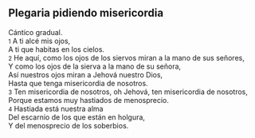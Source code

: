 == Plegaria pidiendo misericordia ==

Cántico gradual.<br>
{{anchor|1}} <small>1</small> A ti alcé mis ojos,<br>
A ti que habitas en los cielos.<br>
{{anchor|2}} <small>2</small> He aquí, como los ojos de los siervos miran a la mano de sus señores,<br>
Y como los ojos de la sierva a la mano de su señora,<br>
Así nuestros ojos miran a Jehová nuestro Dios,<br>
Hasta que tenga misericordia de nosotros.<br>
{{anchor|3}} <small>3</small> Ten misericordia de nosotros, oh Jehová, ten misericordia de nosotros,<br>
Porque estamos muy hastiados de menosprecio.<br>
{{anchor|4}} <small>4</small> Hastiada está nuestra alma<br>
Del escarnio de los que están en holgura,<br>
Y del menosprecio de los soberbios.<br>
